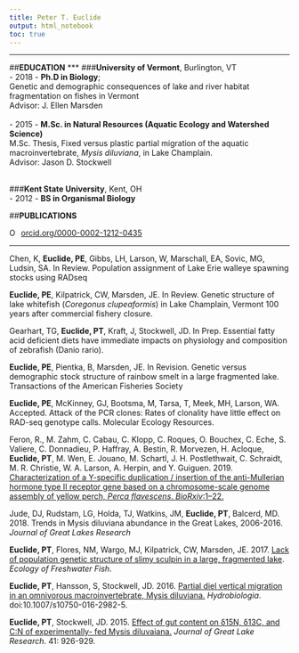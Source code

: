 ```yaml
---
title: Peter T. Euclide
output: html_notebook
toc: true
---
```



***
##__EDUCATION__
***
###__University of Vermont__, Burlington, VT </br>
- 2018 - __Ph.D in Biology__; </br>
    Genetic and demographic consequences of lake and river habitat fragmentation on fishes in Vermont
</br>
    Advisor: J. Ellen Marsden</br></br>
- 2015 - __M.Sc. in Natural Resources (Aquatic Ecology and Watershed Science)__ </br>
    M.Sc. Thesis, Fixed versus plastic partial migration of the aquatic macroinvertebrate, _Mysis diluviana_, in Lake Champlain.</br>
    Advisor: Jason D. Stockwell</br></br>
    
###__Kent State University__, Kent, OH</br>
-  2012 - __BS in Organismal Biology__</br>

##__PUBLICATIONS__

<div itemscope itemtype="https://schema.org/Person"><a itemprop="sameAs" content="https://orcid.org/0000-0002-1212-0435" href="https://orcid.org/0000-0002-1212-0435" target="orcid.widget" rel="noopener noreferrer" style="vertical-align:top;"><img src="https://orcid.org/sites/default/files/images/orcid_16x16.png" style="width:1em;margin-right:.5em;" alt="ORCID iD icon">orcid.org/0000-0002-1212-0435</a></div>

***

Chen, K, __Euclide, PE__, Gibbs, LH, Larson, W, Marschall, EA, Sovic, MG, Ludsin, SA. In Review. Population assignment of Lake Erie walleye spawning stocks using RADseq 

__Euclide, PE__, Kilpatrick, CW, Marsden, JE. In Review. Genetic structure of lake whitefish (_Coregonus clupeaformis_) in Lake Champlain, Vermont 100 years after commercial fishery closure.

Gearhart, TG, __Euclide, PT__, Kraft, J, Stockwell, JD. In Prep. Essential fatty acid deficient diets have immediate impacts on physiology and composition of zebrafish (Danio rario).

__Euclide, PE__, Pientka, B, Marsden, JE. In Revision. Genetic versus demographic stock structure of rainbow smelt in a large fragmented lake. Transactions of the American Fisheries Society

__Euclide, PE__, McKinney, GJ, Bootsma, M, Tarsa, T, Meek, MH, Larson, WA. Accepted. Attack of the PCR clones: Rates of clonality have little effect on RAD-seq genotype calls. Molecular Ecology Resources.  

Feron, R., M. Zahm, C. Cabau, C. Klopp, C. Roques, O. Bouchex, C. Eche, S. Valiere, C. Donnadieu, P. Haffray, A. Bestin, R. Morvezen, H. Acloque, __Euclide, PT__, M. Wen, E. Jouano, M. Schartl, J. H. Postlethwait, C. Schraidt, M. R. Christie, W. A. Larson, A. Herpin, and Y. Guiguen. 2019. [Characterization of a Y-specific duplication / insertion of the anti-Mullerian hormone type II receptor gene based on a chromosome-scale genome assembly of yellow perch, _Perca flavescens_. _BioRxiv_:1–22.](https://www.biorxiv.org/content/10.1101/717397v1)

Jude, DJ, Rudstam, LG, Holda, TJ, Watkins, JM, __Euclide, PT__, Balcerd, MD. 2018. Trends in Mysis diluviana abundance in the Great Lakes, 2006-2016. _Journal of Great Lakes Research_

__Euclide, PT__, Flores, NM, Wargo, MJ, Kilpatrick, CW, Marsden, JE. 2017. [Lack of population genetic structure of slimy sculpin in a large, fragmented lake](pdfs/euclide et al 2017 b.pdf). _Ecology of Freshwater Fish_.

__Euclide, PT__, Hansson, S, Stockwell, JD. 2016. [Partial diel vertical migration in an omnivorous macroinvertebrate, Mysis diluviana.](pdfs/Euclide et al 2017.pdf) _Hydrobiologia_. doi:10.1007/s10750-016-2982-5.

__Euclide, PT__, Stockwell, JD. 2015. [Effect of gut content on δ15N, δ13C, and C:N of experimentally- fed Mysis diluvaiana.](pdfs/Euclide and Stockwell 2015.pdf) _Journal of Great Lake Research_. 41: 926-929.


